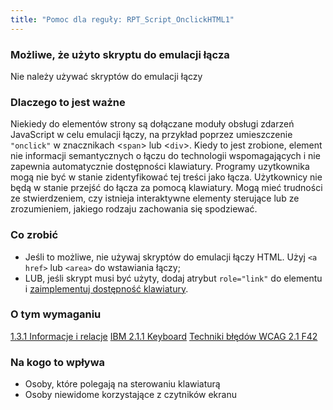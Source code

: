 ```yaml
---
title: "Pomoc dla reguły: RPT_Script_OnclickHTML1"
---
```


<div className="toolHelp">
<Row>
<Column colLg={16} colMd={8} colSm={4} className="toolHead">

### Możliwe, że użyto skryptu do emulacji łącza

<div id="locLevel"></div>

Nie należy używać skryptów do emulacji łączy

</Column>
</Row>
<Row>
<Column colLg={11} colMd={5} colSm={4} className="toolMain">

### Dlaczego to jest ważne

Niekiedy do elementów strony są dołączane moduły obsługi zdarzeń JavaScript w celu emulacji łączy, na przykład poprzez umieszczenie `"onclick"` w znacznikach &lt;`span`&gt; lub &lt;`div`&gt;. Kiedy to jest zrobione, element nie informacji semantycznych o łączu do technologii wspomagających i nie zapewnia automatycznie dostępności klawiatury. Programy uzytkownika mogą nie być w stanie zidentyfikować tej treści jako łącza. Użytkownicy nie będą w stanie przejść do łącza za pomocą klawiatury. Mogą mieć trudności ze stwierdzeniem, czy istnieja interaktywne elementy sterujące lub ze zrozumieniem, jakiego rodzaju zachowania się spodziewać.

<div id="locSnippet"></div>

### Co zrobić

 * Jeśli to możliwe, nie używaj skryptów do emulacji łączy HTML. Użyj `<a href>` lub `<area>` do wstawiania łączy;
 * LUB, jeśli skrypt musi być użyty, dodaj atrybut `role="link"` do elementu i [zaimplementuj dostępność klawiatury](https://www.ibm.com/able/guidelines/ci162/keyboard.html).

</Column>
<Column colLg={5} colMd={3} colSm={4} className="toolLeft">

### O tym wymaganiu

[1.3.1 Informacje i relacje](http://www.ibm.com/able/guidelines/ci162/info_and_relationships.html)
[IBM 2.1.1 Keyboard](https://www.ibm.com/able/guidelines/ci162/keyboard.html)
[Techniki błędów WCAG 2.1 F42](https://www.w3.org/WAI/WCAG21/Techniques/failures/F42)

### Na kogo to wpływa

 * Osoby, które polegają na sterowaniu klawiaturą
 * Osoby niewidome korzystające z czytników ekranu

</Column>
</Row>
</div>


